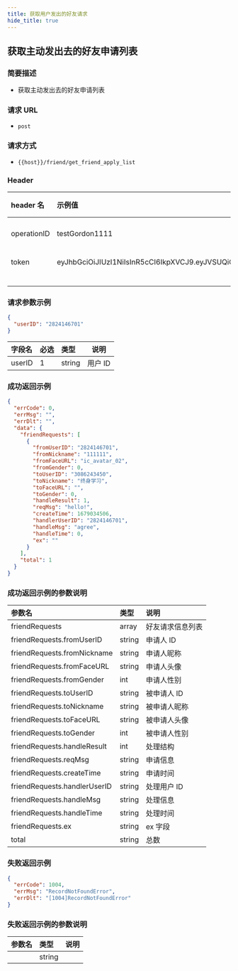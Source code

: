 ```yaml
---
title: 获取用户发出的好友请求
hide_title: true
---
```


## 获取主动发出去的好友申请列表

### 简要描述

- 获取主动发出去的好友申请列表

### 请求 URL

- `post`

### 请求方式

- `{{host}}/friend/get_friend_apply_list`

### Header

| header 名   | 示例值                                                                                                                                                                                            | 必选 | 类型   | 说明                         |
| :---------- | :------------------------------------------------------------------------------------------------------------------------------------------------------------------------------------------------ | :--- | ------ | ---------------------------- |
| operationID | testGordon1111                                                                                                                                                                                    | 1    | string | operationID 用于全局链路追踪 |
| token       | eyJhbGciOiJIUzI1NiIsInR5cCI6IkpXVCJ9.eyJVSUQiOiIxMjM0NTYiLCJQbGF0Zm9ybSI6IklPUyIsImV4cCI6MTY4OTg0MTM1MCwibmJmIjoxNjgyMDY1MDUwLCJpYXQiOjE2ODIwNjUzNTB9.rI3z_2sD1cKlH8TKE3Jq0N1ajlrHsDYj0hOpeEClhGQ | 1    | string | 管理员或者用户 token         |
|             |                                                                                                                                                                                                   | 1    | string |                              |

### 请求参数示例

```json
{
  "userID": "2824146701"
}
```

| 字段名 | 必选 | 类型   | 说明    |
| :----- | :--- | :----- | ------- |
| userID | 1    | string | 用户 ID |

### 成功返回示例

```json
{
  "errCode": 0,
  "errMsg": "",
  "errDlt": "",
  "data": {
    "friendRequests": [
      {
        "fromUserID": "2824146701",
        "fromNickname": "111111",
        "fromFaceURL": "ic_avatar_02",
        "fromGender": 0,
        "toUserID": "3086243450",
        "toNickname": "终身学习",
        "toFaceURL": "",
        "toGender": 0,
        "handleResult": 1,
        "reqMsg": "hello!",
        "createTime": 1679034506,
        "handlerUserID": "2824146701",
        "handleMsg": "agree",
        "handleTime": 0,
        "ex": ""
      }
    ],
    "total": 1
  }
}
```

### 成功返回示例的参数说明

| 参数名                       | 类型   | 说明             |
| :--------------------------- | :----- | :--------------- |
| friendRequests               | array  | 好友请求信息列表 |
| friendRequests.fromUserID    | string | 申请人 ID        |
| friendRequests.fromNickname  | string | 申请人昵称       |
| friendRequests.fromFaceURL   | string | 申请人头像       |
| friendRequests.fromGender    | int    | 申请人性别       |
| friendRequests.toUserID      | string | 被申请人 ID      |
| friendRequests.toNickname    | string | 被申请人昵称     |
| friendRequests.toFaceURL     | string | 被申请人头像     |
| friendRequests.toGender      | int    | 被申请人性别     |
| friendRequests.handleResult  | int    | 处理结构         |
| friendRequests.reqMsg        | string | 申请信息         |
| friendRequests.createTime    | string | 申请时间         |
| friendRequests.handlerUserID | string | 处理用户 ID      |
| friendRequests.handleMsg     | string | 处理信息         |
| friendRequests.handleTime    | string | 处理时间         |
| friendRequests.ex            | string | ex 字段          |
| total                        | string | 总数             |

### 失败返回示例

```json
{
  "errCode": 1004,
  "errMsg": "RecordNotFoundError",
  "errDlt": "[1004]RecordNotFoundError"
}
```

### 失败返回示例的参数说明

| 参数名 | 类型   | 说明 |
| :----- | :----- | :--- |
|        | string |      |
